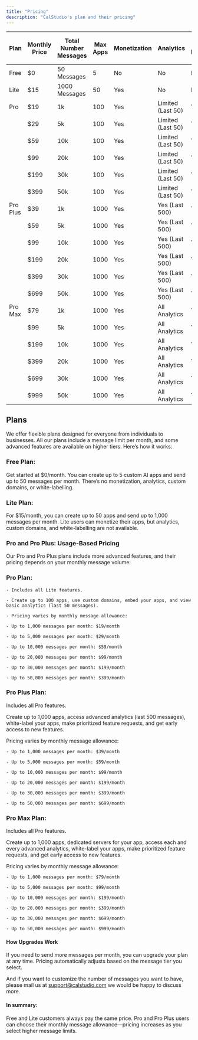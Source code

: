 ```yaml
---
title: "Pricing"
description: "CalStudio's plan and their pricing"
---
```


| Plan     | Monthly Price | Total Number Messages | Max Apps | Monetization | Analytics         | Custom Domains/Embed | White-labelling | Early Access / Priority | Dedicated Server |
| -------- | ------------- | --------------------- | -------- | ------------ | ----------------- | -------------------- | --------------- | ----------------------- | ---------------- |
| Free     | $0            | 50 Messages           | 5        | No           | No                | No                   | No              | No                      | No               |
| Lite     | $15           | 1000 Messages         | 50       | Yes          | No                | No                   | No              | No                      | No               |
| Pro      | $19           | 1k                    | 100      | Yes          | Limited (Last 50) | Yes                  | No              | No                      | No               |
|          | $29           | 5k                    | 100      | Yes          | Limited (Last 50) | Yes                  | No              | No                      | No               |
|          | $59           | 10k                   | 100      | Yes          | Limited (Last 50) | Yes                  | No              | No                      | No               |
|          | $99           | 20k                   | 100      | Yes          | Limited (Last 50) | Yes                  | No              | No                      | No               |
|          | $199          | 30k                   | 100      | Yes          | Limited (Last 50) | Yes                  | No              | No                      | No               |
|          | $399          | 50k                   | 100      | Yes          | Limited (Last 50) | Yes                  | No              | No                      | No               |
| Pro Plus | $39           | 1k                    | 1000     | Yes          | Yes (Last 500)    | Yes                  | Yes             | Yes                     | No               |
|          | $59           | 5k                    | 1000     | Yes          | Yes (Last 500)    | Yes                  | Yes             | Yes                     | No               |
|          | $99           | 10k                   | 1000     | Yes          | Yes (Last 500)    | Yes                  | Yes             | Yes                     | No               |
|          | $199          | 20k                   | 1000     | Yes          | Yes (Last 500)    | Yes                  | Yes             | Yes                     | No               |
|          | $399          | 30k                   | 1000     | Yes          | Yes (Last 500)    | Yes                  | Yes             | Yes                     | No               |
|          | $699          | 50k                   | 1000     | Yes          | Yes (Last 500)    | Yes                  | Yes             | Yes                     | No               |
| Pro Max  | $79           | 1k                    | 1000     | Yes          | All Analytics     | Yes                  | Yes             | Yes                     | Yes              |
|          | $99           | 5k                    | 1000     | Yes          | All Analytics     | Yes                  | Yes             | Yes                     | Yes              |
|          | $199          | 10k                   | 1000     | Yes          | All Analytics     | Yes                  | Yes             | Yes                     | Yes              |
|          | $399          | 20k                   | 1000     | Yes          | All Analytics     | Yes                  | Yes             | Yes                     | Yes              |
|          | $699          | 30k                   | 1000     | Yes          | All Analytics     | Yes                  | Yes             | Yes                     | Yes              |
|          | $999          | 50k                   | 1000     | Yes          | All Analytics     | Yes                  | Yes             | Yes                     | Yes              |

## Plans

We offer flexible plans designed for everyone from individuals to businesses. All our plans include a message limit per month, and some advanced features are available on higher tiers. Here’s how it works:

### Free Plan:

Get started at $0/month. You can create up to 5 custom AI apps and send up to 50 messages per month. There’s no monetization, analytics, custom domains, or white-labelling.

### Lite Plan:

For $15/month, you can create up to 50 apps and send up to 1,000 messages per month. Lite users can monetize their apps, but analytics, custom domains, and white-labelling are not available.

### Pro and Pro Plus: Usage-Based Pricing

Our Pro and Pro Plus plans include more advanced features, and their pricing depends on your monthly message volume:

### Pro Plan:

    - Includes all Lite features.

    - Create up to 100 apps, use custom domains, embed your apps, and view basic analytics (last 50 messages).

    - Pricing varies by monthly message allowance:

    - Up to 1,000 messages per month: $19/month

    - Up to 5,000 messages per month: $29/month

    - Up to 10,000 messages per month: $59/month

    - Up to 20,000 messages per month: $99/month

    - Up to 30,000 messages per month: $199/month

    - Up to 50,000 messages per month: $399/month

### Pro Plus Plan:

Includes all Pro features.

Create up to 1,000 apps, access advanced analytics (last 500 messages), white-label your apps, make prioritized feature requests, and get early access to new features.

Pricing varies by monthly message allowance:

    - Up to 1,000 messages per month: $39/month

    - Up to 5,000 messages per month: $59/month

    - Up to 10,000 messages per month: $99/month

    - Up to 20,000 messages per month: $199/month

    - Up to 30,000 messages per month: $399/month

    - Up to 50,000 messages per month: $699/month

### Pro Max Plan:

Includes all Pro features.

Create up to 1,000 apps, dedicated servers for your app, access each and every advanced analytics, white-label your apps, make prioritized feature requests, and get early access to new features.

Pricing varies by monthly message allowance:

    - Up to 1,000 messages per month: $79/month

    - Up to 5,000 messages per month: $99/month

    - Up to 10,000 messages per month: $199/month

    - Up to 20,000 messages per month: $399/month

    - Up to 30,000 messages per month: $699/month

    - Up to 50,000 messages per month: $999/month

#### How Upgrades Work

If you need to send more messages per month, you can upgrade your plan at any time. Pricing automatically adjusts based on the message tier you select.

And if you want to customize the number of messages you want to have, please mail us at support@calstudio.com we would be happy to discuss more.

#### In summary:

Free and Lite customers always pay the same price. Pro and Pro Plus users can choose their monthly message allowance—pricing increases as you select higher message limits.
